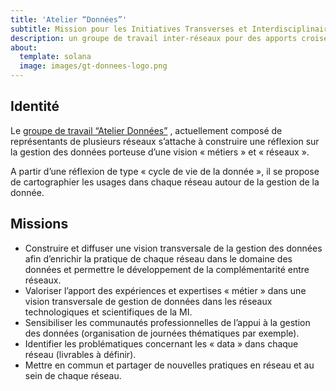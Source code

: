 ```yaml
---
title: 'Atelier “Données”'
subtitle: Mission pour les Initiatives Transverses et Interdisciplinaires du CNRS
description: un groupe de travail inter-réseaux pour des apports croisés des métiers sur la gestion des données de la recherche
about:
  template: solana
  image: images/gt-donnees-logo.png
---
```


## Identité

Le [groupe de travail "Atelier Données"](https://miti.cnrs.fr/plateforme-reseaux/inter-reseaux/) , actuellement
composé de représentants de plusieurs réseaux  s’attache à construire
une réflexion sur la gestion des données porteuse d’une vision «
métiers » et « réseaux ».

A partir d’une réflexion de type « cycle de vie de la donnée », il
se propose de cartographier les usages dans chaque réseau autour
de la gestion de la donnée.


## Missions 

- Construire et diffuser une vision transversale de la gestion des données afin d’enrichir la pratique de chaque réseau dans le domaine des données et permettre le développement de la complémentarité entre réseaux.
- Valoriser l’apport des expériences et expertises « métier » dans une vision transversale de gestion de données dans les réseaux technologiques et scientifiques de la MI.
- Sensibiliser les communautés professionnelles de l’appui à la gestion des données (organisation de journées thématiques par exemple).
- Identifier les problématiques concernant les « data » dans chaque réseau (livrables à définir).
- Mettre en commun et partager de nouvelles pratiques en réseau et au sein de chaque réseau.

